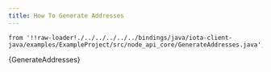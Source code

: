 ```yaml
---
title: How To Generate Addresses
---
```




    from '!!raw-loader!./../../../../../bindings/java/iota-client-java/examples/ExampleProject/src/node_api_core/GenerateAddresses.java';

<CodeBlock className="language-java">
    {GenerateAddresses}
</CodeBlock>